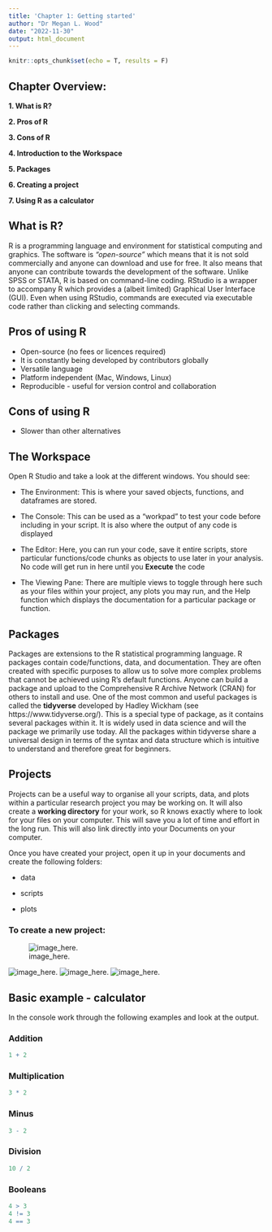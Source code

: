 ---
title: 'Chapter 1: Getting started'
author: "Dr Megan L. Wood"
date: "2022-11-30"
output: html_document
---

```{r setup, include=FALSE}
knitr::opts_chunk$set(echo = T, results = F)
```

## Chapter Overview: 
**1. What is R? **

**2. Pros of R**

**3. Cons of R** 

**4. Introduction to the Workspace**

**5. Packages**

**6. Creating a project**

**7. Using R as a calculator**

## What is R? 
R is a programming language and environment for statistical computing and graphics. The software is *"open-source"* which means that it is not sold commercially and anyone can download and use for free. It also means that anyone can contribute towards the development of the software. Unlike SPSS or STATA, R is based on command-line coding. RStudio is a wrapper to accompany R which provides a (albeit limited) Graphical User Interface (GUI). Even when using RStudio, commands are executed via executable code rather than clicking and selecting commands. 

## Pros of using R 
- Open-source (no fees or licences required)
- It is constantly being developed by contributors globally
- Versatile language
- Platform independent (Mac, Windows, Linux)
- Reproducible - useful for version control and collaboration


## Cons of using R 
- Slower than other alternatives 

## The Workspace 
Open R Studio and take a look at the different windows. You should see: 

- The Environment: This is where your saved objects, functions, and dataframes are stored. 

- The Console: This can be used as a "workpad" to test your code before including in your script. It is also where the output of any code is displayed

- The Editor: Here, you can run your code, save it entire scripts, store particular functions/code chunks as objects to use later in your analysis. No code will get run in here until you **Execute** the code 

- The Viewing Pane: There are multiple views to toggle through here such as your files within your project, any plots you may run, and the Help function which displays the documentation for a particular package or function.

## Packages 
Packages are extensions to the R statistical programming language. R packages contain code/functions, data, and documentation. They are often created with specific purposes to allow us to solve more complex problems that cannot be achieved using R's default functions. Anyone can build a package and upload to the Comprehensive R Archive Network (CRAN) for others to install and use. One of the most common and useful packages is called the **tidyverse** developed by Hadley Wickham (see https://www.tidyverse.org/). This is a special type of package, as it contains several packages within it. It is widely used in data science and will the package we primarily use today. All the packages within tidyverse share a universal design in terms of the syntax and data structure which is intuitive to understand and therefore great for beginners. 


## Projects 
Projects can be a useful way to organise all your scripts, data, and plots within a particular research project you may be working on. It will also create a **working directory** for your work, so R knows exactly where to look for your files on your computer. This will save you a lot of time and effort in the long run. This will also link directly into your Documents on your computer. 

Once you have created your project, open it up in your documents and create the following folders: 

- data 

- scripts 

- plots 

### To create a new project: 
![image_here.](./Screenshots/project.png)

![image_here.](./Screenshots/project2.png)
![image_here.](./Screenshots/project3.png)
![image_here.](./Screenshots/project4.png)

## Basic example - calculator 
In the console work through the following examples and look at the output. 

### Addition 
```{r calculator example 1}
1 + 2 
```

### Multiplication 
```{r calculator example 2}
3 * 2
```

### Minus
```{r calculator example 3}
3 - 2
```

### Division
```{r calculator example 4}
10 / 2
```

### Booleans
```{r calculator example 5}
4 > 3 
4 != 3
4 == 3 
```

